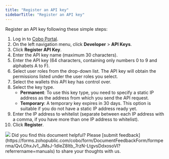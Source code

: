 ```yaml
---
title: "Register an API key"
sidebarTitle: "Register an API key"
---
```


Register an API key following these simple steps:

1. Log in to [Cobo Portal](https://portal.cobo.com/login).
2. On the left navigation menu, click **Developer** > **API Keys**.
3. Click **Register API Key**.
4. Enter the API key name (maximum 30 characters).
5. Enter the API key (64 characters, containing only numbers 0 to 9 and alphabets A to F).
6. Select user roles from the drop-down list.
<Info>The API key will obtain the permissions listed under the user roles you select.</Info>
7. Select the wallets this API key has control over.
8. Select the key type. 
    - **Permanent**: To use this key type, you need to specify a static IP address as the address from which you send the API request. 
    - **Temporary**: A temporary key expires in 30 days. This option is suitable if you do not have a static IP address ready yet.
9. Enter the IP address to whitelist (separate between each IP address with a comma, if you have more than one IP address to whitelist).
10. Click **Register**.

<img src="/en/images/developer-console/create_api_key.png" className="screenshot_modal"/>
<Tip>Did you find this document helpful? Please [submit feedback](https://forms.zohopublic.com/cobo/form/DocumentFeedbackForm/formperma/QvLOhxJv1_JMsJ-1dleZ8Itb_7rzN-LtgvsDdxosoVI?referrername=manuals) to share your thoughts with us.</Tip>